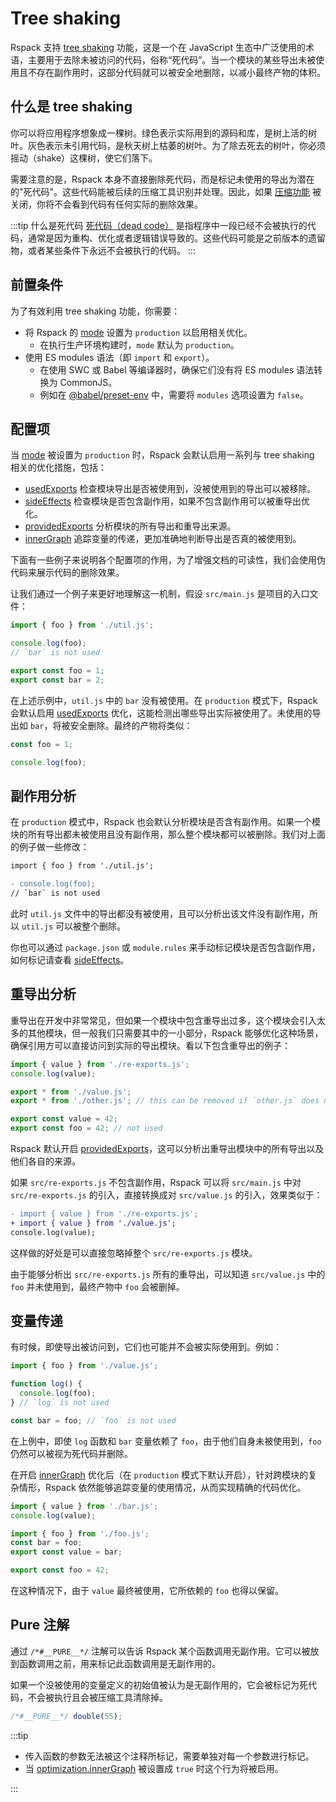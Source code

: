 
<WebpackLicense from="https://webpack.docschina.org/guides/tree-shaking/" />

# Tree shaking

Rspack 支持 [tree shaking](https://developer.mozilla.org/zh-CN/docs/Glossary/Tree_shaking) 功能，这是一个在 JavaScript 生态中广泛使用的术语，主要用于去除未被访问的代码，俗称“死代码”。当一个模块的某些导出未被使用且不存在副作用时，这部分代码就可以被安全地删除，以减小最终产物的体积。

## 什么是 tree shaking

你可以将应用程序想象成一棵树。绿色表示实际用到的源码和库，是树上活的树叶。灰色表示未引用代码，是秋天树上枯萎的树叶。为了除去死去的树叶，你必须摇动（shake）这棵树，使它们落下。

需要注意的是，Rspack 本身不直接删除死代码，而是标记未使用的导出为潜在的"死代码"。这些代码能被后续的压缩工具识别并处理。因此，如果 [压缩功能](/config/optimization#optimizationminimize) 被关闭，你将不会看到代码有任何实际的删除效果。

:::tip 什么是死代码
[死代码（dead code）](https://en.wikipedia.org/wiki/Dead_code) 是指程序中一段已经不会被执行的代码，通常是因为重构、优化或者逻辑错误导致的。这些代码可能是之前版本的遗留物，或者某些条件下永远不会被执行的代码。
:::

## 前置条件

为了有效利用 tree shaking 功能，你需要：

- 将 Rspack 的 [mode](/config/mode) 设置为 `production` 以启用相关优化。
  - 在执行生产环境构建时，`mode` 默认为 `production`。
- 使用 ES modules 语法（即 `import` 和 `export`）。
  - 在使用 SWC 或 Babel 等编译器时，确保它们没有将 ES modules 语法转换为 CommonJS。
  - 例如在 [@babel/preset-env](https://babeljs.io/docs/en/babel-preset-env) 中，需要将 `modules` 选项设置为 `false`。

## 配置项

当 [mode](/config/mode) 被设置为 `production` 时，Rspack 会默认启用一系列与 tree shaking 相关的优化措施，包括：

- [usedExports](/config/optimization#optimizationusedexports) 检查模块导出是否被使用到，没被使用到的导出可以被移除。
- [sideEffects](/config/optimization#optimizationsideeffects) 检查模块是否包含副作用，如果不包含副作用可以被重导出优化。
- [providedExports](/config/optimization#optimizationprovidedExports) 分析模块的所有导出和重导出来源。
- [innerGraph](/config/optimization#optimizationsinnergraph) 追踪变量的传递，更加准确地判断导出是否真的被使用到。

下面有一些例子来说明各个配置项的作用，为了增强文档的可读性，我们会使用伪代码来展示代码的删除效果。

让我们通过一个例子来更好地理解这一机制，假设 `src/main.js` 是项目的入口文件：

```js title='src/main.js'
import { foo } from './util.js';

console.log(foo);
// `bar` is not used
```

```js title='src/util.js'
export const foo = 1;
export const bar = 2;
```

在上述示例中，`util.js` 中的 `bar` 没有被使用。在 `production` 模式下，Rspack 会默认启用 [usedExports](/config/optimization#optimizationusedexports) 优化，这能检测出哪些导出实际被使用了。未使用的导出如 `bar`，将被安全删除。最终的产物将类似：

```js title='dist/main.js'
const foo = 1;

console.log(foo);
```

## 副作用分析

在 `production` 模式中，Rspack 也会默认分析模块是否含有副作用。如果一个模块的所有导出都未被使用且没有副作用，那么整个模块都可以被删除。我们对上面的例子做一些修改：

```diff title='src/main.js'
import { foo } from './util.js';

- console.log(foo);
// `bar` is not used
```

此时 `util.js` 文件中的导出都没有被使用，且可以分析出该文件没有副作用，所以 `util.js` 可以被整个删除。

你也可以通过 `package.json` 或 `module.rules` 来手动标记模块是否包含副作用，如何标记请查看 [sideEffects](/config/optimization#optimizationsideeffects)。

## 重导出分析

重导出在开发中非常常见，但如果一个模块中包含重导出过多，这个模块会引入太多的其他模块，但一般我们只需要其中的一小部分，Rspack 能够优化这种场景，确保引用方可以直接访问到实际的导出模块。看以下包含重导出的例子：

```js title='src/main.js'
import { value } from './re-exports.js';
console.log(value);
```

```js title='src/re-exports.js'
export * from './value.js';
export * from './other.js'; // this can be removed if `other.js` does not have any side effects
```

```js title='src/value.js'
export const value = 42;
export const foo = 42; // not used
```

Rspack 默认开启 [providedExports](/config/optimization#optimizationprovidedexports)，这可以分析出重导出模块中的所有导出以及他们各自的来源。

如果 `src/re-exports.js` 不包含副作用，Rspack 可以将 `src/main.js` 中对 `src/re-exports.js` 的引入，直接转换成对 `src/value.js` 的引入，效果类似于：

```diff title='src/main.js'
- import { value } from './re-exports.js';
+ import { value } from './value.js';
console.log(value);
```

这样做的好处是可以直接忽略掉整个 `src/re-exports.js` 模块。

由于能够分析出 `src/re-exports.js` 所有的重导出，可以知道 `src/value.js` 中的 `foo` 并未使用到，最终产物中 `foo` 会被删掉。

## 变量传递

有时候，即使导出被访问到，它们也可能并不会被实际使用到。例如：

```js title='src/main.js'
import { foo } from './value.js';

function log() {
  console.log(foo);
} // `log` is not used

const bar = foo; // `foo` is not used
```

在上例中，即使 `log` 函数和 `bar` 变量依赖了 `foo`，由于他们自身未被使用到，`foo` 仍然可以被视为死代码并删除。

在开启 [innerGraph](/config/optimization#optimizationinnergraph) 优化后（在 `production` 模式下默认开启），针对跨模块的复杂情形，Rspack 依然能够追踪变量的使用情况，从而实现精确的代码优化。

```js title='src/main.js'
import { value } from './bar.js';
console.log(value);
```

```js title='src/bar.js'
import { foo } from './foo.js';
const bar = foo;
export const value = bar;
```

```js title='src/foo.js'
export const foo = 42;
```

在这种情况下，由于 `value` 最终被使用，它所依赖的 `foo` 也得以保留。

## Pure 注解

通过 `/*#__PURE__*/` 注解可以告诉 Rspack 某个函数调用无副作用。它可以被放到函数调用之前，用来标记此函数调用是无副作用的。

如果一个没被使用的变量定义的初始值被认为是无副作用的，它会被标记为死代码，不会被执行且会被压缩工具清除掉。

```js
/*#__PURE__*/ double(55);
```

:::tip

- 传入函数的参数无法被这个注释所标记，需要单独对每一个参数进行标记。
- 当 [optimization.innerGraph](/config/optimization#optimizationinnergraph) 被设置成 `true` 时这个行为将被启用。

:::
